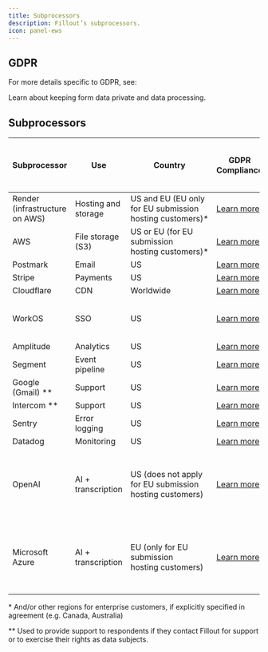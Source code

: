 ```yaml
---
title: Subprocessors
description: Fillout’s subprocessors.
icon: panel-ews
---
```


## GDPR

For more details specific to GDPR, see:


<CardGroup cols={2}>
  <Card title="Fillout and GDPR-Compliant Forms" icon="camera-security" iconType="regular" color="#FFC738" href="/gdpr">
  Learn about keeping form data private and data processing.
  </Card>
</CardGroup>

## Subprocessors

| **Subprocessor** | **Use** | **Country** | **GDPR Compliance** | May process submission data (form results) |
| --- | --- | --- | --- | --- |
| Render (infrastructure on AWS) | Hosting and storage | US and EU (EU only for EU submission hosting customers)\* | [Learn more](https://render.com/trust) | Yes |
| AWS | File storage (S3) | US or EU (for EU submission hosting customers)\* | [Learn more](https://aws.amazon.com/compliance/gdpr-center/) | Yes |
| Postmark | Email | US | [Learn more](https://postmarkapp.com/eu-privacy#summary) | Yes |
| Stripe | Payments | US | [Learn more](https://stripe.com/legal/dpa) | Yes |
| Cloudflare | CDN | Worldwide | [Learn more](https://www.cloudflare.com/trust-hub/gdpr/) | Yes |
| WorkOS | SSO | US | [Learn more](https://workos.com/security) | Yes (Enterprise SSO login users only) |
| Amplitude | Analytics | US | [Learn more](https://amplitude.com/trust) | **No** |
| Segment | Event pipeline | US | [Learn more](https://segment.com/docs/privacy/complying-with-the-gdpr/) | **No** |
| Google (Gmail) \*\* | Support | US | [Learn more](https://cloud.google.com/privacy/gdpr) | **No** |
| Intercom \*\* | Support | US | [Learn more](https://www.intercom.com/help/en/articles/1385437-how-intercom-complies-with-gdpr) | **No** |
| Sentry | Error logging | US | [Learn more](https://sentry.io/trust/privacy/) | **No** |
| Datadog | Monitoring | US | [Learn more](https://www.datadoghq.com/gdpr/) | **No** |
| OpenAI | AI + transcription | US (does not apply for EU submission hosting customers) | [Learn more](https://openai.com/security) | Yes (opt-in, e.g. if transcription is enabled on “voice recording” field) |
| Microsoft Azure | AI + transcription | EU (only for EU submission hosting customers) | [Learn more](https://www.microsoft.com/en-us/trust-center/privacy/gdpr-overview) | Yes (opt-in, e.g. if transcription is enabled on “voice recording” field) |

\* And/or other regions for enterprise customers, if explicitly specified in agreement (e.g. Canada, Australia)

\*\* Used to provide support to respondents if they contact Fillout for support or to exercise their rights as data subjects.
